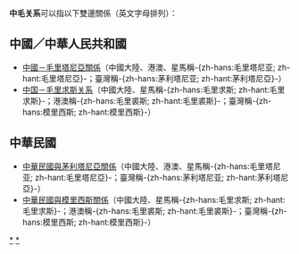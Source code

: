 {{noteTA|G1=國家}}
'''中毛关系'''可以指以下雙邊關係（英文字母排列）：

==中國／中華人民共和國==
*[[中國－毛里塔尼亞關係|中國－毛里塔尼亞關係]]（中國大陸、港澳、星馬稱-{zh-hans:毛里塔尼亚; zh-hant:毛里塔尼亞}-；臺灣稱-{zh-hans:茅利塔尼亚; zh-hant:茅利塔尼亞}-）
*[[中国－毛里求斯关系|中国－毛里求斯关系]]（中國大陸、星馬稱-{zh-hans:毛里求斯; zh-hant:毛里求斯}-；港澳稱-{zh-hans:毛里裘斯; zh-hant:毛里裘斯}-；臺灣稱-{zh-hans:模里西斯; zh-hant:模里西斯}-）

==中華民國==
{{主條目消歧義|「'''臺毛關係'''」重新導向至此。}}
*[[中華民國與茅利塔尼亞關係|中華民國與茅利塔尼亞關係]]（中國大陸、港澳、星馬稱-{zh-hans:毛里塔尼亚; zh-hant:毛里塔尼亞}-；臺灣稱-{zh-hans:茅利塔尼亚; zh-hant:茅利塔尼亞}-）
*[[中華民國與模里西斯關係|中華民國與模里西斯關係]]（中國大陸、星馬稱-{zh-hans:毛里求斯; zh-hant:毛里求斯}-；港澳稱-{zh-hans:毛里裘斯; zh-hant:毛里裘斯}-；臺灣稱-{zh-hans:模里西斯; zh-hant:模里西斯}-）

{{disambig|Cat=四字消歧义}}
[[Category:中華人民共和國雙邊關係消歧義|*]]
[[Category:中華民國雙邊關係消歧義|*]]